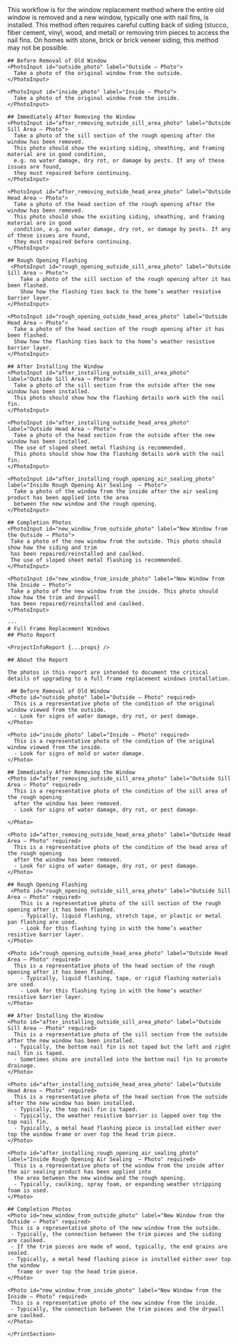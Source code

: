 <Tabs>
  <Tab eventKey="installation" title="Installation">
    This workflow is for the window replacement method where the entire old window is removed and a new window, 
    typically one with nail fins, is installed. This method often requires careful cutting back of siding (stucco, 
    fiber cement, vinyl, wood, and metal) or removing trim pieces to access the nail fins. On homes with stone, 
    brick or brick veneer siding, this method may not be possible.
  
    
    ## Before Removal of Old Window
    <PhotoInput id="outside_photo" label="Outside – Photo">
      Take a photo of the original window from the outside.
    </PhotoInput>

    <PhotoInput id="inside_photo" label="Inside – Photo">
      Take a photo of the original window from the inside.
    </PhotoInput>

    ## Immediately After Removing the Window 
    <PhotoInput id="after_removing_outside_sill_area_photo" label="Outside Sill Area – Photo">
      Take a photo of the sill section of the rough opening after the window has been removed. 
      This photo should show the existing siding, sheathing, and framing material are in good condition, 
      e.g. no water damage, dry rot, or damage by pests. If any of these issues are found, 
      they must repaired before continuing.
    </PhotoInput>

    <PhotoInput id="after_removing_outside_head_area_photo" label="Outside Head Area – Photo">
      Take a photo of the head section of the rough opening after the window has been removed. 
      This photo should show the existing siding, sheathing, and framing material are in good 
      condition, e.g. no water damage, dry rot, or damage by pests. If any of these issues are found, 
      they must repaired before continuing.
    </PhotoInput>

    ## Rough Opening Flashing
     <PhotoInput id="rough_opening_outside_sill_area_photo" label="Outside Sill Area – Photo">
        Take a photo of the sill section of the rough opening after it has been flashed. 
        Show how the flashing ties back to the home’s weather resistive barrier layer.
    </PhotoInput>

    <PhotoInput id="rough_opening_outside_head_area_photo" label="Outside Head Area – Photo">
      Take a photo of the head section of the rough opening after it has been flashed.
      Show how the flashing ties back to the home’s weather resistive barrier layer.
    </PhotoInput>

    ## After Installing the Window 
    <PhotoInput id="after_installing_outside_sill_area_photo" label="Outside Sill Area – Photo">
      Take a photo of the sill section from the outside after the new window has been installed.
      This photo should show how the flashing details work with the nail fin.
    </PhotoInput>

    <PhotoInput id="after_installing_outside_head_area_photo" label="Outside Head Area – Photo">
      Take a photo of the head section from the outside after the new window has been installed. 
      The use of sloped sheet metal flashing is recommended.
      This photo should show how the flashing details work with the nail fin.
    </PhotoInput>

    <PhotoInput id="after_installing_rough_opening_air_sealing_photo" label="Inside Rough Opening Air Sealing  – Photo">
      Take a photo of the window from the inside after the air sealing product has been applied into the area 
      between the new window and the rough opening.
    </PhotoInput>

    ## Completion Photos 
    <PhotoInput id="new_window_from_outside_photo" label="New Window from the Outside – Photo">
     Take a photo of the new window from the outside. This photo should show how the siding and trim 
     has been repaired/reinstalled and caulked. 
     The use of sloped sheet metal flashing is recommended.
    </PhotoInput>

    <PhotoInput id="new_window_from_inside_photo" label="New Window from the Inside – Photo">
     Take a photo of the new window from the inside. This photo should show how the trim and drywall 
     has been repaired/reinstalled and caulked.
    </PhotoInput>
    
  </Tab>
  <Tab eventKey="report" title="Report">
   <PrintSection label="Print Report" title={props.project?.metadata_?.doc_name+ "-" + props.metadata?.template_title + "-" +props.metadata?.doc_name}>

    ---
    # Full Frame Replacement Windows
    ## Photo Report

    <ProjectInfoReport {...props} />

    ## About the Report
    
    The photos in this report are intended to document the critical details of upgrading to a full frame replacement windows installation.
   
     ## Before Removal of Old Window
    <Photo id="outside_photo" label="Outside – Photo" required>
      This is a representative photo of the condition of the original window viewed from the outside. 
      - Look for signs of water damage, dry rot, or pest damage.
    </Photo>

    <Photo id="inside_photo" label="Inside – Photo" required>
      This is a representative photo of the condition of the original window viewed from the inside. 
      - Look for signs of mold or water damage.
    </Photo>

    ## Immediately After Removing the Window 
    <Photo id="after_removing_outside_sill_area_photo" label="Outside Sill Area – Photo" required>
      This is a representative photo of the condition of the sill area of the rough opening 
      after the window has been removed.
      - Look for signs of water damage, dry rot, or pest damage.

    </Photo>

    <Photo id="after_removing_outside_head_area_photo" label="Outside Head Area – Photo" required>
      This is a representative photo of the condition of the head area of the rough opening 
      after the window has been removed.
      - Look for signs of water damage, dry rot, or pest damage.
    </Photo>

    ## Rough Opening Flashing
     <Photo id="rough_opening_outside_sill_area_photo" label="Outside Sill Area – Photo" required>
        This is a representative photo of the sill section of the rough opening after it has been flashed.
        - Typically, liquid flashing, stretch tape, or plastic or metal pan flashing are used. 
        - Look for this flashing tying in with the home’s weather resistive barrier layer.
    </Photo>

    <Photo id="rough_opening_outside_head_area_photo" label="Outside Head Area – Photo" required>
      This is a representative photo of the head section of the rough opening after it has been flashed.
        - Typically, liquid flashing, tape, or rigid flashing materials are used. 
        - Look for this flashing tying in with the home’s weather resistive barrier layer.
    </Photo>

    ## After Installing the Window 
    <Photo id="after_installing_outside_sill_area_photo" label="Outside Sill Area – Photo" required>
      This is a representative photo of the sill section from the outside after the new window has been installed.
      - Typically, the bottom nail fin is not taped but the left and right nail fin is taped.
      - Sometimes shims are installed into the bottom nail fin to promote drainage.
    </Photo>

    <Photo id="after_installing_outside_head_area_photo" label="Outside Head Area – Photo" required>
      This is a representative photo of the head section from the outside after the new window has been installed.
      - Typically, the top nail fin is taped.
      - Typically, the weather resistive barrier is lapped over top the top nail fin.
      - Typically, a metal head flashing piece is installed either over top the window frame or over top the head trim piece.
    </Photo>

    <Photo id="after_installing_rough_opening_air_sealing_photo" label="Inside Rough Opening Air Sealing  – Photo" required>
      This is a representative photo of the window from the inside after the air sealing product has been applied into 
      the area between the new window and the rough opening.
      - Typically, caulking, spray foam, or expanding weather stripping foam is used.
    </Photo>

    ## Completion Photos 
    <Photo id="new_window_from_outside_photo" label="New Window from the Outside – Photo" required>
     This is a representative photo of the new window from the outside.
     - Typically, the connection between the trim pieces and the siding are caulked. 
     - If the trim pieces are made of wood, typically, the end grains are sealed.
     - Typically, a metal head flashing piece is installed either over top the window 
       frame or over top the head trim piece.
    </Photo>

    <Photo id="new_window_from_inside_photo" label="New Window from the Inside – Photo" required>
     This is a representative photo of the new window from the inside.
     - Typically, the connection between the trim pieces and the drywall are caulked. 
    </Photo>

    </PrintSection>
  </Tab>
</Tabs>
